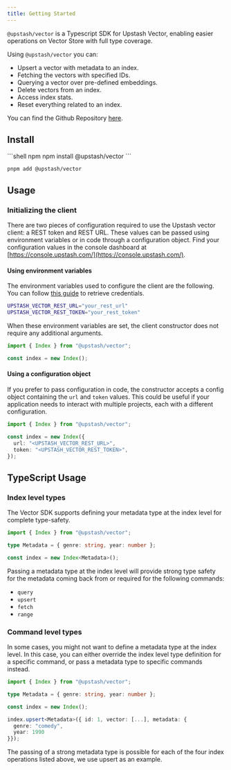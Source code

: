 ```yaml
---
title: Getting Started
---
```


`@upstash/vector` is a Typescript SDK for Upstash Vector, enabling easier operations on Vector Store with full type coverage.

Using `@upstash/vector` you can:

- Upsert a vector with metadata to an index.
- Fetching the vectors with specified IDs.
- Querying a vector over pre-defined embeddings.
- Delete vectors from an index.
- Access index stats.
- Reset everything related to an index.

You can find the Github Repository [here](https://github.com/upstash/vector-js). 

## Install

<CodeGroup>
```shell npm
npm install @upstash/vector
```

```shell pnpm
pnpm add @upstash/vector
```

</CodeGroup>

## Usage

### Initializing the client

There are two pieces of configuration required to use the Upstash vector client: a REST token and REST URL. These values can be passed using environment variables or in code through a configuration object. Find your configuration values in the console dashboard at [https://console.upstash.com/](https://console.upstash.com/).

#### Using environment variables

The environment variables used to configure the client are the following. You can follow [this guide](/vector/overall/getstarted) to retrieve credentials.

```bash
UPSTASH_VECTOR_REST_URL="your_rest_url"
UPSTASH_VECTOR_REST_TOKEN="your_rest_token"
```

When these environment variables are set, the client constructor does not require any additional arguments.

```typescript
import { Index } from "@upstash/vector";

const index = new Index();
```

#### Using a configuration object

If you prefer to pass configuration in code, the constructor accepts a config object containing the `url` and `token` values. This
could be useful if your application needs to interact with multiple projects, each with a different configuration.

```typescript
import { Index } from "@upstash/vector";

const index = new Index({
  url: "<UPSTASH_VECTOR_REST_URL>",
  token: "<UPSTASH_VECTOR_REST_TOKEN>",
});
```

## TypeScript Usage

### Index level types
The Vector SDK supports defining your metadata type at the index level for complete type-safety.

```typescript
import { Index } from "@upstash/vector";

type Metadata = { genre: string, year: number };

const index = new Index<Metadata>();
```

Passing a metadata type at the index level will provide strong type safety for the metadata coming back from or required for the following commands:
- `query`
- `upsert`
- `fetch`
- `range`

### Command level types

In some cases, you might not want to define a metadata type at the index level. In this case, you can either override the index level type definition for a specific command, or pass a metadata type to specific commands instead.

```typescript
import { Index } from "@upstash/vector";

type Metadata = { genre: string, year: number };

const index = new Index();

index.upsert<Metadata>({ id: 1, vector: [...], metadata: { 
  genre: "comedy",
  year: 1990
}});
```

The passing of a strong metadata type is possible for each of the four index operations listed above, we use upsert as an example.

